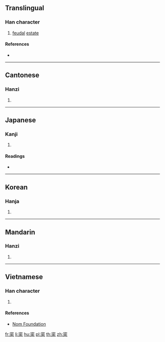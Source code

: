 ==Translingual==

===Han character===
{{Han char|rn=40|rad=宀|as=08|sn=11|four=30904|canj=JBD|ids=⿱宀采}}

# [[feudal]] [[estate]]

====References====
* {{Han ref|kx=0287.180|dkj=07198|dj=0569.040|hdz=20940.010|uh=5BC0|ud=23488|bh=D4F2|bd=54514}}

----

==Cantonese==

===Hanzi===
{{yue-hanzi|jyut=[[coi2]]|y=choi2}}

# {{defn|lang=yue|sort=宀08}}

----

==Japanese==

===Kanji===
{{ja-kanji|grade=|rs=宀08}}

# {{defn|lang=ja|sort=宀08}}

====Readings====
* {{ja-readings|on=[[さい]] (sai)|kun=[[ちぎょうしょ]] (chigyousho), [[つかさ]] (tsukasa)}}

----

==Korean==

===Hanja===
{{ko-hanja|hangeul=채|rv=chae|mr=ch'ae}}

# {{defn|lang=ko|sort=宀08}}

----

==Mandarin==

===Hanzi===
{{cmn-hanzi|pin=[[cǎi]] ([[cai3]]), [[cài]] ([[cai4]])|wg=ts'ai<sup>3</sup>, ts'ai<sup>4</sup>}}

# {{defn|lang=cmn|sort=宀08}}

----

==Vietnamese==

===Han character===
{{vi-readings|rs=宀08|hanviet=thái}}

# {{defn|lang=vi|sort=宀08}}

====References====
* [http://nomfoundation.org/common/nom_details.php?codepoint=5bc0 Nom Foundation]

[[fr:寀]]
[[li:寀]]
[[hu:寀]]
[[pl:寀]]
[[th:寀]]
[[zh:寀]]